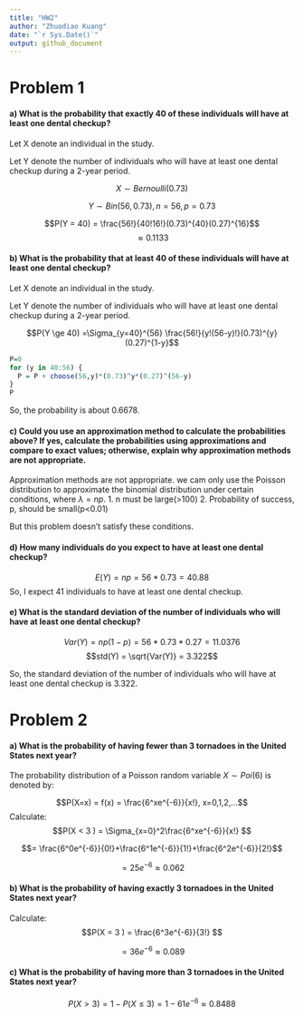 ```yaml
---
title: "HW2"
author: "Zhuodiao Kuang"
date: "`r Sys.Date()`"
output: github_document
---
```





# Problem 1

#### a) What is the probability that exactly 40 of these individuals will have at least one dental checkup?

Let X denote an individual in the study.

Let Y denote the number of individuals who will have at least one dental checkup during a 2-year period.

$$X \sim Bernoulli(0.73) $$

$$Y \sim Bin(56, 0.73), n=56, p=0.73$$

$$P(Y = 40) = \frac{56!}{40!16!}(0.73)^{40}(0.27)^{16}$$
$$ \approx 0.1133$$



#### b) What is the probability that at least 40 of these individuals will have at least one dental checkup?

Let X denote an individual in the study.

Let Y denote the number of individuals who will have at least one dental checkup during a 2-year period.



$$P(Y \ge 40) =\Sigma_{y=40}^{56} \frac{56!}{y!(56-y)!}(0.73)^{y}(0.27)^{1-y}$$

```r
P=0
for (y in 40:56) {
  P = P + choose(56,y)*(0.73)^y*(0.27)^(56-y)
}
P
```

So, the probability is about 0.6678.

#### c) Could you use an approximation method to calculate the probabilities above? If yes, calculate the probabilities using approximations and compare to exact values; otherwise, explain why approximation methods are not appropriate.

Approximation methods are not appropriate. we cam only use the Poisson distribution to approximate the binomial distribution under certain conditions, where $\lambda = np$.
1. n must be large(>100)
2. Probability of success, p, should be small(p<0.01)

But this problem doesn't satisfy these conditions.

#### d) How many individuals do you expect to have at least one dental checkup?

$$E(Y) = np = 56*0.73 = 40.88$$
So, I expect 41 individuals to have at least one dental checkup.


#### e) What is the standard deviation of the number of individuals who will have at least one dental checkup?

$$Var(Y) = np(1-p) = 56*0.73*0.27 = 11.0376$$
$$std(Y) = \sqrt{Var(Y)} = 3.322$$

So, the standard deviation of the number of individuals who will have at least one dental checkup is 3.322.

# Problem 2 


#### a) What is the probability of having fewer than 3 tornadoes in the United States next year?

The probability distribution of a Poisson random variable $X \sim Poi(6)$ is denoted by: 

$$P(X=x) = f(x) = \frac{6^xe^{-6}}{x!}, x=0,1,2,...$$
Calculate: 
$$P(X < 3 ) = \Sigma_{x=0}^2\frac{6^xe^{-6}}{x!} $$

$$= \frac{6^0e^{-6}}{0!}+\frac{6^1e^{-6}}{1!}+\frac{6^2e^{-6}}{2!}$$

$$=25e^{-6} \approx 0.062$$

#### b) What is the probability of having exactly 3 tornadoes in the United States next year?

Calculate: 
$$P(X = 3 ) = \frac{6^3e^{-6}}{3!} $$

$$=36e^{-6} \approx 0.089$$


#### c) What is the probability of having more than 3 tornadoes in the United States next year?


$$P(X>3) = 1-P(X \le 3) =1 - 61e^{-6} \approx 0.8488$$


